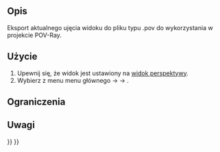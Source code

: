 <languages/>

{{Docnav/pl
|[[Raytracing_WriteView/pl|Eksport widoku do povray]]
|[[Raytracing_WritePart/pl|Eksport części do povray]]
|[[Raytracing_Workbench/pl|Środowisko pracy Raytracing]]
|IconL=Raytracing_WriteView.svg
|IconR=Raytracing_WritePart.svg
|IconC=Workbench_Raytracing.svg
}}

{{GuiCommand/pl
|Name=Raytracing WriteCamera‏‎
|Name/pl=Raytracing: Eksport obrazu
|MenuLocation=Raytracing → Camera‏‎
|Workbenches=[[Raytracing_Workbench/pl|Raytracing]]
|Shortcut=brak 
|SeeAlso=-
}}

<span id="Description"></span>
==Opis==

Eksport aktualnego ujęcia widoku do pliku typu .pov do wykorzystania w projekcie POV-Ray.

<span id="Usage"></span>
==Użycie==

#Upewnij się, że widok jest ustawiony na [[Std_PerspectiveCamera/pl|widok perspektywy]].
#Wybierz z menu menu głównego {{KEY| Raytracing}}  →  {{KEY| Utilities}}  → {{KEY|[[Image:Raytracing_WriteCamera.svg|32px]] Eksportowanie widoku do formatu POV-Ray...}}.

<span id="Limitations"></span>
==Ograniczenia==


<span id="Notes"></span>
==Uwagi==


{{Docnav/pl
|[[Raytracing_WriteView/pl|Eksport widoku do povray]]
|[[Raytracing_WritePart/pl|Eksport części do povray]]
|[[Raytracing_Workbench/pl|Środowisko pracy Raytracing]]
|IconL=Raytracing_WriteView.svg
|IconR=Raytracing_WritePart.svg
|IconC=Workbench_Raytracing.svg
}}

{{Raytracing_Tools_navi{{#translation:}}}}
{{Userdocnavi{{#translation:}}}}
